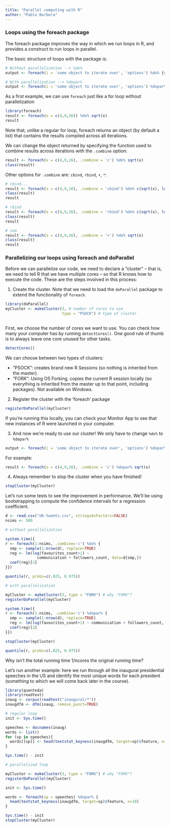 ```yaml
---
title: "Parallel computing with R"
author: "Pablo Barbera"
---
```


### Loops using the foreach package

The foreach package improves the way in which we run loops in R, and provides a construct to run loops in parallel.

The basic structure of loops with the package is:

```r
# Without parallelization --> %do%
output <- foreach(i = 'some object to iterate over', 'options') %do% {some r code}

# With parallelization --> %dopar%
output <- foreach(i = 'some object to iterate over', 'options') %dopar% {some r code}
```

As a first example, we can use `foreach` just like a for loop without parallelization

```r
library(foreach)
result <- foreach(x = c(4,9,16)) %do% sqrt(x)
result
```

Note that, unlike a regular for loop, foreach returns an object (by default a list) that contains the results compiled across all iterations.

We can change the object returned by specifying the function used to combine results across iterations with the `.combine` option:

```r
result <- foreach(x = c(4,9,16), .combine = 'c') %do% sqrt(x)
class(result)
```

Other options for `.combine` are: `cbind`, `rbind`, `+`, `*`:

```r
# cbind...
result <- foreach(x = c(4,9,16), .combine = 'cbind') %do% c(sqrt(x), log(x), x^2)
class(result)
result

# rbind
result <- foreach(x = c(4,9,16), .combine = 'rbind') %do% c(sqrt(x), log(x), x^2)
class(result)
result

# sum
result <- foreach(x = c(4,9,16), .combine = '+') %do% sqrt(x)
class(result)
result

```


### Parallelizing our loops using foreach and doParallel

Before we can parallelize our code, we need to declare a "cluster" -- that is, we need to tell R that we have multiple cores -- so that R knows how to execute the code. These are the steps involved in this process:

1) Create the cluster. Note that we need to load the `doParallel` package to extend the functionality of `foreach`.

```r
library(doParallel)
myCluster <- makeCluster(3, # number of cores to use
                         type = "PSOCK") # type of cluster
  
```

First, we choose the number of cores we want to use. You can check how many your computer has by running `detectCores()`. One good rule of thumb is to always leave one core unused for other tasks.

```r
detectCores()
```

We can choose between two types of clusters: 

- "PSOCK": creates brand new R Sessions (so nothing is inherited from the master).
- "FORK": Using OS Forking, copies the current R session locally (so everything is inherited from the master up to that point, including packages). Not available on Windows.

2) Register the cluster with the ‘foreach’ package

```r
registerDoParallel(myCluster)
```

If you're running this locally, you can check your Monitor App to see that new instances of R were launched in your computer.

3) And now we're ready to use our cluster! We only have to change `%do%` to `%dopar%`

```r
output <- foreach(i = 'some object to iterate over', 'options') %dopar% {some r code}
```

For example:

```r
result <- foreach(x = c(4,9,16), .combine = 'c') %dopar% sqrt(x)
```

4) Always remember to stop the cluster when you have finished!

```r
stopCluster(myCluster)
```

Let's run some tests to see the improvement in performance. We'll be using bootstrapping to compute the confidence intervals for a regression coefficient.

```r
d <- read.csv("UK-tweets.csv", stringsAsFactors=FALSE)
nsims <- 500

# without parallelization

system.time({
r <- foreach(1:nsims, .combine='c') %do% {
  smp <- sample(1:nrow(d), replace=TRUE)
  reg <- lm(log(favourites_count+1) ~ 
              communication + followers_count, data=d[smp,])
  coef(reg)[2]
}})

quantile(r, probs=c(.025, 0.975))

# with parallelization

myCluster <- makeCluster(3, type = "FORK") # why "FORK"?
registerDoParallel(myCluster)

system.time({
r <- foreach(1:nsims, .combine='c') %dopar% {
  smp <- sample(1:nrow(d), replace=TRUE)
  reg <- lm(log(favourites_count+1) ~ communication + followers_count, data=d[smp,])
  coef(reg)[2]
}})

stopCluster(myCluster)

quantile(r, probs=c(.025, 0.975))

```

Why isn't the total running time 1/ncores the original running time?

Let's run another example: here we run through all the inaugural presidential speeches in the US and identify the most unique words for each president (something to which we will come back later in the course).

```r
library(quanteda)
library(readtext)
inaug <- corpus(readtext("inaugural/*"))
inaugdfm <- dfm(inaug, remove_punct=TRUE)

# regular loop
init <- Sys.time()

speeches <- docnames(inaug)
words <- list()
for (sp in speeches){
  words[[sp]] <- head(textstat_keyness(inaugdfm, target=sp)$feature, n=10)
}

Sys.time() - init

# parallelized loop

myCluster <- makeCluster(3, type = "FORK") # why "FORK"?
registerDoParallel(myCluster)

init <- Sys.time()

words <- foreach(sp = speeches) %dopar% {
  head(textstat_keyness(inaugdfm, target=sp)$feature, n=10)
}

Sys.time() - init
stopCluster(myCluster)

```


